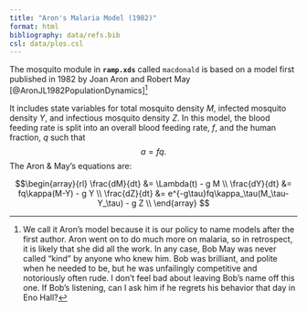 ```yaml
---
title: "Aron's Malaria Model (1982)"
format: html
bibliography: data/refs.bib
csl: data/plos.csl 
---
```


The mosquito module in **`ramp.xds`** called `macdonald` is based on a model first published in 1982 by Joan Aron and Robert May [@AronJL1982PopulationDynamics][^1]

[^1]: We call it Aron's model because it is our policy to name models after the first author. Aron went on to do much more on malaria, so in retrospect, it is likely that she did all the work. In any case, Bob May was never called "kind" by anyone who knew him. Bob was brilliant, and polite when he needed to be, but he was unfailingly competitive and notoriously often rude. I don't feel bad about leaving Bob's name off this one. If Bob's listening, can I ask him if he regrets his behavior that day in Eno Hall?

It includes state variables for total mosquito density $M$, infected mosquito density $Y$, and infectious mosquito density $Z$. In this model, the blood feeding rate is split into an overall blood feeding rate, $f$, and the human fraction, $q$ such that $$a=fq.$$ The Aron & May's equations are:

$$\begin{array}{rl} 
\frac{dM}{dt} &= \Lambda(t) - g M \\
\frac{dY}{dt} &= fq\kappa(M-Y) - g Y \\
\frac{dZ}{dt} &= e^{-g\tau}fq\kappa_\tau(M_\tau-Y_\tau) - g Z \\
\end{array}
$$
